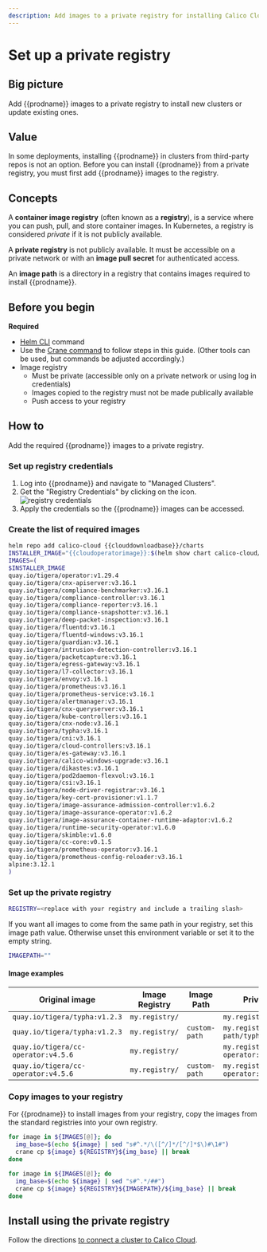 ```yaml
---
description: Add images to a private registry for installing Calico Cloud on a cluster.
---
```


# Set up a private registry


## Big picture

Add {{prodname}} images to a private registry to install new clusters or update existing ones.

## Value

In some deployments, installing {{prodname}} in clusters from third-party repos is not an option. Before you can install {{prodname}} from a private registry, you must first add {{prodname}} images to the registry.

## Concepts

A **container image registry** (often known as a **registry**), is a service where you can push, pull, and store container images. In Kubernetes, a registry is considered _private_ if it is not publicly available.

A **private registry** is not publicly available. It must be accessible on a private network or with an **image pull secret** for authenticated access.

An **image path** is a directory in a registry that contains images required to install {{prodname}}.

## Before you begin

**Required**

- [Helm CLI](https://helm.sh/docs/intro/install/) command
- Use the [Crane command](https://github.com/google/go-containerregistry/blob/main/cmd/crane/README.md) to follow steps in this guide. (Other tools can be used, but commands be adjusted accordingly.)
- Image registry
  - Must be private (accessible only on a private network or using log in credentials)
  - Images copied to the registry must not be made publically available
  - Push access to your registry

## How to

Add the required {{prodname}} images to a private registry.

### Set up registry credentials

1. Log into {{prodname}} and navigate to "Managed Clusters".
1. Get the "Registry Credentials" by clicking on the icon. ![registry credentials](/img/calico-cloud/private-registry-icon.png)
1. Apply the credentials so the {{prodname}} images can be accessed.

### Create the list of required images

```bash
helm repo add calico-cloud {{clouddownloadbase}}/charts
INSTALLER_IMAGE="{{cloudoperatorimage}}:$(helm show chart calico-cloud/calico-cloud | grep version: | sed -e 's/version: *//' -e 's/+/-g/')"
IMAGES=(
$INSTALLER_IMAGE
quay.io/tigera/operator:v1.29.4
quay.io/tigera/cnx-apiserver:v3.16.1
quay.io/tigera/compliance-benchmarker:v3.16.1
quay.io/tigera/compliance-controller:v3.16.1
quay.io/tigera/compliance-reporter:v3.16.1
quay.io/tigera/compliance-snapshotter:v3.16.1
quay.io/tigera/deep-packet-inspection:v3.16.1
quay.io/tigera/fluentd:v3.16.1
quay.io/tigera/fluentd-windows:v3.16.1
quay.io/tigera/guardian:v3.16.1
quay.io/tigera/intrusion-detection-controller:v3.16.1
quay.io/tigera/packetcapture:v3.16.1
quay.io/tigera/egress-gateway:v3.16.1
quay.io/tigera/l7-collector:v3.16.1
quay.io/tigera/envoy:v3.16.1
quay.io/tigera/prometheus:v3.16.1
quay.io/tigera/prometheus-service:v3.16.1
quay.io/tigera/alertmanager:v3.16.1
quay.io/tigera/cnx-queryserver:v3.16.1
quay.io/tigera/kube-controllers:v3.16.1
quay.io/tigera/cnx-node:v3.16.1
quay.io/tigera/typha:v3.16.1
quay.io/tigera/cni:v3.16.1
quay.io/tigera/cloud-controllers:v3.16.1
quay.io/tigera/es-gateway:v3.16.1
quay.io/tigera/calico-windows-upgrade:v3.16.1
quay.io/tigera/dikastes:v3.16.1
quay.io/tigera/pod2daemon-flexvol:v3.16.1
quay.io/tigera/csi:v3.16.1
quay.io/tigera/node-driver-registrar:v3.16.1
quay.io/tigera/key-cert-provisioner:v1.1.7
quay.io/tigera/image-assurance-admission-controller:v1.6.2
quay.io/tigera/image-assurance-operator:v1.6.2
quay.io/tigera/image-assurance-container-runtime-adaptor:v1.6.2
quay.io/tigera/runtime-security-operator:v1.6.0
quay.io/tigera/skimble:v1.6.0
quay.io/tigera/cc-core:v0.1.5
quay.io/tigera/prometheus-operator:v3.16.1
quay.io/tigera/prometheus-config-reloader:v3.16.1
alpine:3.12.1
)
```

### Set up the private registry

```bash
REGISTRY=<replace with your registry and include a trailing slash>
```

If you want all images to come from the same path in your registry, set this image path value. Otherwise unset this environment variable or set it to the empty string.

```bash
IMAGEPATH=""
```

#### Image examples

| Original image                                                            | Image Registry | Image Path    | Private registry image                               |
| ------------------------------------------------------------------------- | -------------- | ------------- | ---------------------------------------------------- |
| `quay.io/tigera/typha:v1.2.3`                                             | `my.registry/` |               | `my.registry/tigera/typha:v1.2.3`                    |
| `quay.io/tigera/typha:v1.2.3`                                             | `my.registry/` | `custom-path` | `my.registry/custom-path/typha:v1.2.3`               |
| `quay.io/tigera/cc-operator:v4.5.6`                                       | `my.registry/` |               | `my.registry/tigera/cc-operator:v4.5.6`              |
| `quay.io/tigera/cc-operator:v4.5.6`                                       | `my.registry/` | `custom-path` | `my.registry/custom-path/cc-operator:v4.5.6`         |

### Copy images to your registry

For {{prodname}} to install images from your registry, copy the images from the standard registries into your own registry.

<Tabs>
<TabItem label="Registry only" value="Registry only-0">

```bash
for image in ${IMAGES[@]}; do
  img_base=$(echo ${image} | sed "s#^.*/\([^/]*/[^/]*$\)#\1#")
  crane cp ${image} ${REGISTRY}${img_base} || break
done
```

</TabItem>
<TabItem label="Registry and ImagePath" value="Registry and ImagePath-1">

```bash
for image in ${IMAGES[@]}; do
  img_base=$(echo ${image} | sed "s#^.*/##")
  crane cp ${image} ${REGISTRY}${IMAGEPATH}/${img_base} || break
done
```

</TabItem>
</Tabs>

## Install using the private registry

Follow the directions [to connect a cluster to Calico Cloud](install-cluster.mdx).
